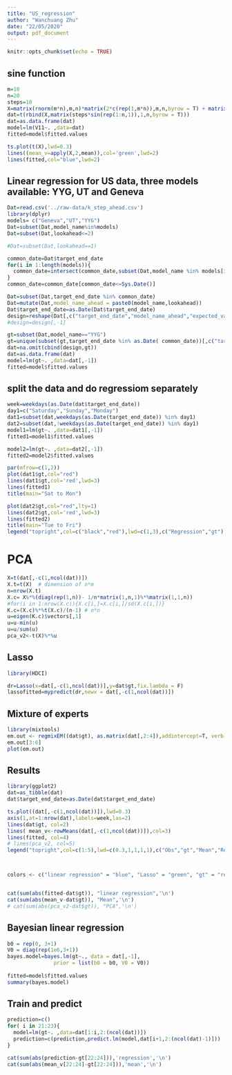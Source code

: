 ```yaml
---
title: "US_regression"
author: "Wanchuang Zhu"
date: "22/05/2020"
output: pdf_document
---
```


```r
knitr::opts_chunk$set(echo = TRUE)
```

## sine function

```r
m=10
n=20
steps=10
X=matrix(rnorm(m*n),m,n)*matrix(2*c(rep(1,m*n)),m,n,byrow = T) + matrix(steps*sin(rep(1:n,m)),m,n,byrow = T) # normal noise, cosine truth
dat=t(rbind(X,matrix(steps*sin(rep(1:n,1)),1,n,byrow = T)))
dat=as.data.frame(dat)
model=lm(V11~. ,data=dat)
fitted=model$fitted.values

ts.plot(t(X),lwd=0.3)
lines((mean_v=apply(X,2,mean)),col='green',lwd=2)
lines(fitted,col="blue",lwd=2)
```

## Linear regression for US data, three models available: YYG, UT and Geneva


```r
Dat=read.csv('../raw-data/k_step_ahead.csv')
library(dplyr)
models= c("Geneva","UT","YYG")
Dat=subset(Dat,model_name%in%models)
Dat=subset(Dat,lookahead<=2)

#Dat=subset(Dat,lookahead==1)

common_date=Dat$target_end_date
for(i in 1:length(models)){
  common_date=intersect(common_date,subset(Dat,model_name %in% models[i])$target_end_date)
}
common_date=common_date[common_date<=Sys.Date()]

Dat=subset(Dat,target_end_date %in% common_date)
Dat=mutate(Dat,model_name_ahead = paste0(model_name,lookahead))
Dat$target_end_date=as.Date(Dat$target_end_date)
design=reshape(Dat[,c("target_end_date","model_name_ahead","expected_value")],idvar="target_end_date",direction = "wide",v.names = "expected_value",timevar = "model_name_ahead")
#design=design[,-1]

gt=subset(Dat,model_name=="YYG")
gt=unique(subset(gt,target_end_date %in% as.Date( common_date))[,c("target_end_date","gt_jhu")])$gt_jhu
dat=na.omit(cbind(design,gt))
dat=as.data.frame(dat)
model=lm(gt~. ,data=dat[,-1])
fitted=model$fitted.values
```
## split the data and do regressiom separately

```r
week=weekdays(as.Date(dat$target_end_date))
day1=c("Saturday","Sunday","Monday")
dat1=subset(dat,weekdays(as.Date(target_end_date)) %in% day1)
dat2=subset(dat,!weekdays(as.Date(target_end_date)) %in% day1)
model1=lm(gt~. ,data=dat1[,-1])
fitted1=model1$fitted.values

model2=lm(gt~. ,data=dat2[,-1])
fitted2=model2$fitted.values

par(mfrow=c(1,2))
plot(dat1$gt,col="red")
lines(dat1$gt,col='red',lwd=3)
lines(fitted1)
title(main="Sat to Mon")

plot(dat2$gt,col="red",lty=1)
lines(dat2$gt,col='red',lwd=3)
lines(fitted2)
title(main="Tue to Fri")
legend("topright",col=c("black","red"),lwd=c(1,3),c("Regression","gt"),cex=0.8)

```

# PCA 
```r
X=t(dat[,-c(1,ncol(dat))])
X.t=t(X)  # dimension of n*m
n=nrow(X.t)
X.c= X%*%(diag(rep(1,n))- 1/n*matrix(1,n,1)%*%matrix(1,1,n))
#for(i in 1:nrow(X.c)){X.c[i,]=X.c[i,]/sd(X.c[i,])}
K.c=(X.c)%*%t(X.c)/(n-1) # n*n
u=eigen(K.c)$vectors[,1]
u=u-min(u)
u=u/sum(u)
pca_v2<-t(X)%*%u
```

## Lasso
```r
library(HDCI)

dr=Lasso(x=dat[,-c(1,ncol(dat))],y=dat$gt,fix.lambda = F)
lassofitted=mypredict(dr,newx = dat[,-c(1,ncol(dat))])
```
## Mixture of experts
```r
library(mixtools)
em.out <- regmixEM((dat$gt), as.matrix(dat[,2:4]),addintercept=T, verb = TRUE, epsilon = 1e-04,k=2)
em.out[3:6]
plot(em.out)
```

## Results
```r
library(ggplot2)
dat=as_tibble(dat)
dat$target_end_date=as.Date(dat$target_end_date)

ts.plot((dat[,-c(1,ncol(dat))]),lwd=0.3)
axis(1,at=1:nrow(dat),labels=week,las=2)
lines(dat$gt, col=2)
lines( mean_v<-rowMeans(dat[,-c(1,ncol(dat))]),col=3)
lines(fitted, col=4)
# lines(pca_v2, col=5)
legend("topright",col=c(1:5),lwd=c(0.3,1,1,1,1),c("Obs","gt","Mean","Regression","PCA"),cex=0.8)



colors <- c("linear regression" = "blue", "Lasso" = "green", "gt" = "red", "obs"="black","Mean"="pink","PCA"= "yellow","truth"="grey")


cat(sum(abs(fitted-dat$gt)), "linear regression",'\n')
cat(sum(abs(mean_v-dat$gt)), "Mean",'\n')
# cat(sum(abs(pca_v2-dat$gt)), "PCA",'\n')

```
## Bayesian linear regression

```r
b0 = rep(0, 3+1)
V0 = diag(rep(1e6,3+1))
bayes.model=bayes.lm(gt~., data = dat[,-1],
               prior = list(b0 = b0, V0 = V0))
  
fitted=model$fitted.values
summary(bayes.model)
```


## Train and predict

```r
prediction=c()
for( i in 21:23){
  model=lm(gt~. ,data=dat[1:i,2:(ncol(dat))])
  prediction=c(prediction,predict.lm(model,dat[i+1,2:(ncol(dat)-1)]))
}

cat(sum(abs(prediction-gt[22:24])),'regression','\n')
cat(sum(abs(mean_v[22:24]-gt[22:24])),'mean','\n')
```


